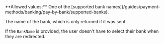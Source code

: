 <ParamField body="BankName" type="string">
**Allowed values:** One of the [supported bank names](/guides/payment-methods/banking/pay-by-bank/supported-banks).

The name of the bank, which is only returned if it was sent.

If the `BankName` is provided, the user doesn't have to select their bank when they are redirected.
</ParamField>